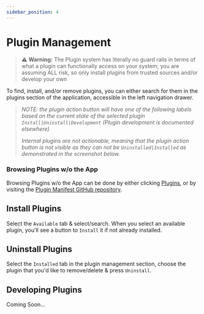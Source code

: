 ```yaml
---
sidebar_position: 4
---
```


# Plugin Management

> ⚠️ **Warning:** The Plugin system has literally no guard rails in terms of
> what a plugin can functionally access on your system; you are assuming ALL risk,
> so only install plugins from trusted sources and/or develop your own

To find, install, and/or remove plugins, you can either search for
them in the plugins section of the application,
accessible in the left navigation drawer.

<Screenshot
  alt="Plugin Management Section"
  src="/img/screenshots/screenshot-plugin-management-01.png"/>

> _NOTE: the plugin action button will have one of the
> following labels based on the current state of the selected
> plugin `Install|Uninstall|Development` (Plugin development is documented elsewhere)_
>
> *Internal plugins are not actionable, meaning that the plugin action button is not
> visible as they can not be `Uninstalled|Installed` as demonstrated in the screenshot below.*

<Screenshot
  alt="Plugin Management Section, Internal Plugins"
  src="/img/screenshots/screenshot-plugin-management-02.png"/>

### Browsing Plugins w/o the App

Browsing Plugins w/o the App can be done by either clicking [Plugins](/plugins), or
by visiting the [Plugin Manifest GitHub repository](https://github.com/vrkit-platform/vrkit-plugin-manifest).

## Install Plugins

Select the `Available` tab & select/search.
When you select an available plugin,
you'll see a button to `Install` it if not already installed.

## Uninstall Plugins

Select the `Installed` tab in the plugin management section,
choose the plugin that you'd like to remove/delete & press `Uninstall`.

## Developing Plugins

Coming Soon...

